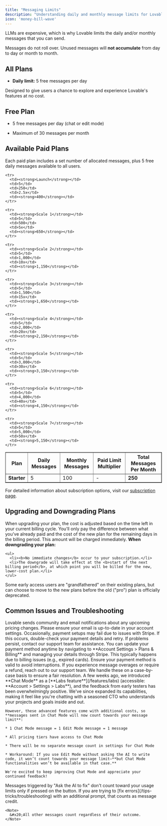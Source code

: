 ```yaml
---
title: "Messaging Limits"
description: "Understanding daily and monthly message limits for Lovable"
icon: 'money-bill-wave'
---
```


LLMs are expensive, which is why Lovable limits the daily and/or monthly messages that you can send.

<Note>Messages do not roll over. Unused messages will **not accumulate** from day to day or month to month.</Note>

## All Plans

* **Daily limit:** 5 free messages per day

Designed to give users a chance to explore and experience Lovable's features at no cost.

## Free Plan

* 5 free messages per day (chat or edit mode)

* Maximum of 30 messages per month

## Available Paid Plans

Each paid plan includes a set number of allocated messages, plus 5 free daily messages available to all users.

<table border="1">
  <thead>
    <tr>
      <th>Plan</th>
      <th>Daily Messages</th>
      <th>Monthly Messages</th>
      <th>Paid Limit Multiplier</th>
      <th>Total Messages Per Month</th>
    </tr>
  </thead>

  <tbody>
    <tr>
      <td><strong>Starter</strong></td>
      <td>5</td>
      <td>100</td>
      <td>-</td>
      <td><strong>250</strong></td>
    </tr>

    <tr>
      <td><strong>Launch</strong></td>
      <td>5</td>
      <td>250</td>
      <td>2.5x</td>
      <td><strong>400</strong></td>
    </tr>

    <tr>
      <td><strong>Scale 1</strong></td>
      <td>5</td>
      <td>500</td>
      <td>5x</td>
      <td><strong>650</strong></td>
    </tr>

    <tr>
      <td><strong>Scale 2</strong></td>
      <td>5</td>
      <td>1,000</td>
      <td>10x</td>
      <td><strong>1,150</strong></td>
    </tr>

    <tr>
      <td><strong>Scale 3</strong></td>
      <td>5</td>
      <td>1,500</td>
      <td>15x</td>
      <td><strong>1,650</strong></td>
    </tr>

    <tr>
      <td><strong>Scale 4</strong></td>
      <td>5</td>
      <td>2,000</td>
      <td>20x</td>
      <td><strong>2,150</strong></td>
    </tr>

    <tr>
      <td><strong>Scale 5</strong></td>
      <td>5</td>
      <td>3,000</td>
      <td>30x</td>
      <td><strong>3,150</strong></td>
    </tr>

    <tr>
      <td><strong>Scale 6</strong></td>
      <td>5</td>
      <td>4,000</td>
      <td>40x</td>
      <td><strong>4,150</strong></td>
    </tr>

    <tr>
      <td><strong>Scale 7</strong></td>
      <td>5</td>
      <td>5,000</td>
      <td>50x</td>
      <td><strong>5,150</strong></td>
    </tr>
  </tbody>
</table>

For detailed information about subscription options, visit our [subscription page](https://lovable.dev/pricing).

## Upgrading and Downgrading Plans

<AccordionGroup>
  <Accordion title="Upgrading">
    When upgrading your plan, the cost is adjusted based on the time left in your current billing cycle. You’ll only pay the difference between what you’ve already paid and the cost of the new plan for the remaining days in the billing period. This amount will be charged immediately.
  </Accordion>

  <Accordion title="Downgrading">
    <b>When downgrading your plan:</b>

    <ul>
      <li><b>No immediate changes</b> occur to your subscription.</li>
      <li>The downgrade will take effect at the <b>start of the next billing period</b>, at which point you will be billed for the new, lower-cost plan.</li>
    </ul>
  </Accordion>

  <Accordion title="Legacy Plans">
    Some early access users are "grandfathered" on their existing plans, but can choose to move to the new plans before the old ("pro") plan is officially deprecated.
  </Accordion>
</AccordionGroup>

## Common Issues and Troubleshooting

<AccordionGroup>
  <Accordion title="Pricing Changes or Charges">
    Lovable sends community and email notifications about any upcoming pricing changes. Please ensure your email is up-to-date in your account settings.
  </Accordion>

  <Accordion title="Errors During Payment Setup">
    Occasionally, payment setups may fail due to issues with Stripe. If this occurs, double-check your payment details and retry. If problems persist, contact our support team for assistance.
  </Accordion>

  <Accordion title="Change payment cards">
    You can update your payment method anytime by navigating to **Account Settings > Plans & Billing** and managing your details through Stripe.
  </Accordion>

  <Accordion title="Paid Users Losing Access">
    This typically happens due to billing issues (e.g., expired cards). Ensure your payment method is valid to avoid interruptions.
  </Accordion>

  <Accordion title="Resolving Overages or Refunds">
    If you experience message overages or require a refund, reach out to our support team. We handle these on a case-by-case basis to ensure a fair resolution.
  </Accordion>

  <Accordion title="'Chat Mode' credits consumption">
    A few weeks ago, we introduced **Chat Mode** as a [**Labs feature**](/features/labs) (accessible: **Account > Settings > Labs**), and the feedback from early testers has been overwhelmingly positive. We've since expanded its capabilities, making it feel like you're chatting with a seasoned CTO who understands your projects and goals inside and out.

    However, these advanced features come with additional costs, so **messages sent in Chat Mode will now count towards your message limit**:

    * 1 Chat Mode message = 1 Edit Mode message = 1 message

    * All pricing tiers have access to Chat Mode

    * There will be no separate message count in settings for Chat Mode

    * Workaround: If you use Edit Mode without asking the AI to write code, it won’t count towards your message limit—**but Chat Mode functionalities won’t be available in that case.**

    We're excited to keep improving Chat Mode and appreciate your continued feedback!
  </Accordion>

  <Accordion title="'Try to Fix' button counting as messages" defaultOpen={false}>
    Messages triggered by "Ask the AI to fix" don't count toward your usage limits only if pressed on the button. If you are trying to [fix errors](/tips-tricks/troubleshooting) with an additional prompt, that counts as message credit.&#x20;

    <Note>
      &#x20;All other messages count regardless of their outcome.
    </Note>
  </Accordion>
</AccordionGroup>
